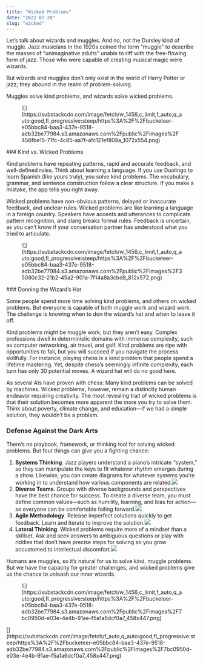 ```yaml
---
title: "Wicked Problems"
date: "2022-07-28"
slug: "wicked"
---
```


Let’s talk about wizards and muggles. And no, not the Dursley kind of muggle. Jazz musicians in the 1920s coined the term “muggle” to describe the masses of “unimaginative adults” unable to riff with the free-flowing form of jazz. Those who were capable of creating musical magic were wizards.

But wizards and muggles don’t only exist in the world of Harry Potter or jazz; they abound in the realm of problem-solving.

Muggles solve kind problems, and wizards solve wicked problems.

<div class="wp-block-image"><figure class="aligncenter">![](https://substackcdn.com/image/fetch/w_1456,c_limit,f_auto,q_auto:good,fl_progressive:steep/https%3A%2F%2Fbucketeer-e05bbc84-baa3-437e-9518-adb32be77984.s3.amazonaws.com%2Fpublic%2Fimages%2F456fbe15-71fc-4c85-aa7f-afc121ef808a_1072x554.png)</figure></div>### Kind vs. Wicked Problems

Kind problems have repeating patterns, rapid and accurate feedback, and well-defined rules. Think about learning a language. If you use Duolingo to learn Spanish (like yours truly), you solve kind problems. The vocabulary, grammar, and sentence construction follow a clear structure. If you make a mistake, the app tells you right away.

Wicked problems have non-obvious patterns, delayed or inaccurate feedback, and unclear rules. Wicked problems are like learning a language in a foreign country. Speakers have accents and utterances to complicate pattern recognition, and slang breaks formal rules. Feedback is uncertain, as you can’t know if your conversation partner has understood what you tried to articulate.

<div class="wp-block-image"><figure class="aligncenter">![](https://substackcdn.com/image/fetch/w_1456,c_limit,f_auto,q_auto:good,fl_progressive:steep/https%3A%2F%2Fbucketeer-e05bbc84-baa3-437e-9518-adb32be77984.s3.amazonaws.com%2Fpublic%2Fimages%2F35080c32-21b2-45a2-901a-7f14a8a3cbd8_812x572.png)</figure></div>### Donning the Wizard’s Hat

Some people spend more time solving kind problems, and others on wicked problems. But everyone is capable of both muggle work and wizard work. The challenge is knowing when to don the wizard’s hat and when to leave it off.

Kind problems might be muggle work, but they aren’t easy. Complex professions dwell in deterministic domains with immense complexity, such as computer networking, air travel, and golf. Kind problems are ripe with opportunities to fail, but you will succeed if you navigate the process skillfully. For instance, playing chess is a kind problem that people spend a lifetime mastering. Yet, despite chess’s seemingly infinite complexity, each turn has only 30 potential moves. A wizard hat will do no good here.

As several AIs have proven with chess: Many kind problems can be solved by machines. Wicked problems, however, remain a distinctly human endeavor requiring creativity. The most revealing trait of wicked problems is that their solution becomes more apparent the more you try to solve them. Think about poverty, climate change, and education—if we had a simple solution, they wouldn’t be a problem.

### Defense Against the Dark Arts

There’s no playbook, framework, or thinking tool for solving wicked problems. But four things can give you a fighting chance:

1. **Systems Thinking**. Jazz players understand a piano’s intricate “system,” so they can manipulate the keys to fit whatever rhythm emerges during a show. Likewise, you can create diagrams for whatever systems you’re working in to understand how various components are related.![](https://substackcdn.com/image/fetch/w_1456,c_limit,f_auto,q_auto:good,fl_progressive:steep/https%3A%2F%2Fbucketeer-e05bbc84-baa3-437e-9518-adb32be77984.s3.amazonaws.com%2Fpublic%2Fimages%2Fdebec9f1-e094-4fec-84f2-cca1b3f3fff9_964x546.png)[](https://substackcdn.com/image/fetch/f_auto,q_auto:good,fl_progressive:steep/https%3A%2F%2Fbucketeer-e05bbc84-baa3-437e-9518-adb32be77984.s3.amazonaws.com%2Fpublic%2Fimages%2Fdebec9f1-e094-4fec-84f2-cca1b3f3fff9_964x546.png)
2. **Diverse Teams**. Groups with diverse backgrounds and perspectives have the best chance for success. To create a diverse team, you must define common values—such as humility, learning, and bias for action—so everyone can be comfortable failing forward.![](https://substackcdn.com/image/fetch/w_1456,c_limit,f_auto,q_auto:good,fl_progressive:steep/https%3A%2F%2Fbucketeer-e05bbc84-baa3-437e-9518-adb32be77984.s3.amazonaws.com%2Fpublic%2Fimages%2Ffbde349b-a253-432d-9a8f-77bdeb876427_1066x581.png)[](https://substackcdn.com/image/fetch/f_auto,q_auto:good,fl_progressive:steep/https%3A%2F%2Fbucketeer-e05bbc84-baa3-437e-9518-adb32be77984.s3.amazonaws.com%2Fpublic%2Fimages%2Ffbde349b-a253-432d-9a8f-77bdeb876427_1066x581.png)
3. **Agile Methodology**. Release imperfect solutions quickly to get feedback. Learn and iterate to improve the solution.![](https://substackcdn.com/image/fetch/w_1456,c_limit,f_auto,q_auto:good,fl_progressive:steep/https%3A%2F%2Fbucketeer-e05bbc84-baa3-437e-9518-adb32be77984.s3.amazonaws.com%2Fpublic%2Fimages%2F69cd2532-089f-41e6-b109-38f3e5077bef_1164x303.png)[](https://substackcdn.com/image/fetch/f_auto,q_auto:good,fl_progressive:steep/https%3A%2F%2Fbucketeer-e05bbc84-baa3-437e-9518-adb32be77984.s3.amazonaws.com%2Fpublic%2Fimages%2F69cd2532-089f-41e6-b109-38f3e5077bef_1164x303.png)
4. **Lateral Thinking**. Wicked problems require more of a mindset than a skillset. Ask and seek answers to ambiguous questions or play with riddles that don’t have precise steps for solving so you grow accustomed to intellectual discomfort.![](https://substackcdn.com/image/fetch/w_1456,c_limit,f_auto,q_auto:good,fl_progressive:steep/https%3A%2F%2Fbucketeer-e05bbc84-baa3-437e-9518-adb32be77984.s3.amazonaws.com%2Fpublic%2Fimages%2Fdeee84af-989c-4f2e-989a-25687f3ee317_713x505.png)[](https://substackcdn.com/image/fetch/f_auto,q_auto:good,fl_progressive:steep/https%3A%2F%2Fbucketeer-e05bbc84-baa3-437e-9518-adb32be77984.s3.amazonaws.com%2Fpublic%2Fimages%2Fdeee84af-989c-4f2e-989a-25687f3ee317_713x505.png)

Humans are muggles, so it’s natural for us to solve kind, muggle problems. But we have the capacity for greater challenges, and wicked problems give us the chance to unleash our inner wizards.

<div class="wp-block-image"><figure class="aligncenter">![](https://substackcdn.com/image/fetch/w_1456,c_limit,f_auto,q_auto:good,fl_progressive:steep/https%3A%2F%2Fbucketeer-e05bbc84-baa3-437e-9518-adb32be77984.s3.amazonaws.com%2Fpublic%2Fimages%2F7bc0950d-e03e-4e4b-91ae-f5a1a6dcf0a7_458x447.png)</figure></div>[](https://substackcdn.com/image/fetch/f_auto,q_auto:good,fl_progressive:steep/https%3A%2F%2Fbucketeer-e05bbc84-baa3-437e-9518-adb32be77984.s3.amazonaws.com%2Fpublic%2Fimages%2F7bc0950d-e03e-4e4b-91ae-f5a1a6dcf0a7_458x447.png)